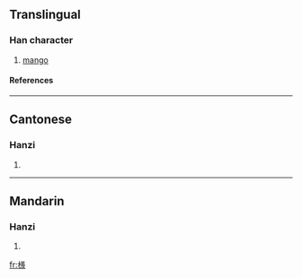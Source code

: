 ==Translingual==
===Han character===
{{Han char|rn=75|rad=木|as=13|sn=17|four=4898<sub>2</sub>|canj=木廿土人 (DTGO)}}
# [[mango]]
====References====
{{Han ref|kx=0558.091|dkj=15707|hdz=21295.070|uh=6AA8|ud=27304|bh=ED42|bd=60738}}

----
==Cantonese==
===Hanzi===
{{yue-hanzi|jyut=|y=se1}}
# {{defn|Cantonese}}

----
==Mandarin==
===Hanzi===
{{cmn-hanzi|pin=[[shē]] ([[she1]])|wg=she<sup>1</sup>}}
# {{defn|Mandarin}}

[[fr:檨]]